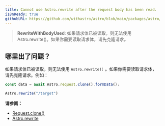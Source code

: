 ```yaml
---
title: Cannot use Astro.rewrite after the request body has been read.
i18nReady: true
githubURL: https://github.com/withastro/astro/blob/main/packages/astro/src/core/errors/errors-data.ts
---
```


> **RewriteWithBodyUsed**: 如果请求体已被读取，则无法使用Astro.rewrite()。如果你需要读取请求体，请先克隆请求。

## 哪里出了问题？

如果请求体已被读取，则无法使用 `Astro.rewrite()` 。如果你需要读取请求体，请先克隆请求。例如：

```js
const data = await Astro.request.clone().formData();

Astro.rewrite("/target")
```

**请参阅：**
-  [Request.clone()](https://developer.mozilla.org/zh-CN/docs/Web/API/Request/clone)
-  [Astro.rewrite](/zh-cn/reference/configuration-reference/#experimentalrewriting)
